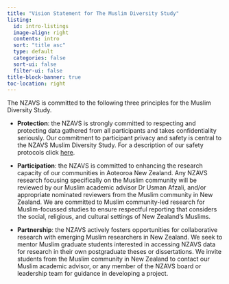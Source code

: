 ```yaml
---
title: "Vision Statement for The Muslim Diversity Study"
listing:
  id: intro-listings
  image-align: right
  contents: intro
  sort: "title asc"
  type: default
  categories: false
  sort-ui: false
  filter-ui: false
title-block-banner: true
toc-location: right
---
```


The NZAVS is committed to the following three principles for the Muslim Diversity Study.
 
-   **Protection**: the NZAVS is strongly committed to respecting and protecting data gathered from all participants and takes confidentiality seriously. Our commitment to participant privacy and safety is central to the NZAVS Muslim Diversity Study. For a description of our safety protocols click [here](https://usman-afzali.github.io/muslim-flourishing-nz/projectdesc.html#privacy-and-retention).

-   **Participation**: the NZAVS is committed to enhancing the research capacity of our communities in Aoteoroa New Zealand. Any NZAVS research focusing specifically on the Muslim community will be reviewed by our Muslim academic advisor Dr Usman Afzali, and/or appropriate nominated reviewers from the Muslim community in New Zealand. We are committed to Muslim community-led research for Muslim-focussed studies to ensure respectful reporting that considers the social, religious, and cultural settings of New Zealand’s Muslims.

-   **Partnership**: the NZAVS actively fosters opportunities for collaborative research with emerging Muslim researchers in New Zealand. We seek to mentor Muslim graduate students interested in accessing NZAVS data for research in their own postgraduate theses or dissertations. We invite students from the Muslim community in New Zealand to contact our Muslim academic advisor, or any member of the NZAVS board or leadership team for guidance in developing a project.